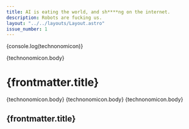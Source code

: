 ```yaml
---
title: AI is eating the world, and sh****ng on the internet.
description: Robots are fucking us.
layout: "../../layouts/Layout.astro"
issue_number: 1
---
```



{console.log(technonomicon)}

<div class="grid grid-cols-12 gap-16 px-10 text-justify">
    <SnippetLink href={`/articles/${technonomicon.slug}`} class="col-span-4 row-span-2" title={technonomicon.data.title}>
        {technonomicon.body}
    </SnippetLink>
    <h1 class="text-6xl col-span-8 text-left">{frontmatter.title}</h1>
    <SnippetLink class="col-span-8" title={technonomicon.data.title}>
        {technonomicon.body}
    </SnippetLink>
    <SnippetLink class="col-span-8" title={technonomicon.data.title}>
        {technonomicon.body}
    </SnippetLink>
        <SnippetLink class="col-span-4 row-span-2" title={technonomicon.data.title}>
        {technonomicon.body}
    </SnippetLink>
    <h2 class="text-6xl col-span-8 text-left">{frontmatter.title}</h2>
</div>
